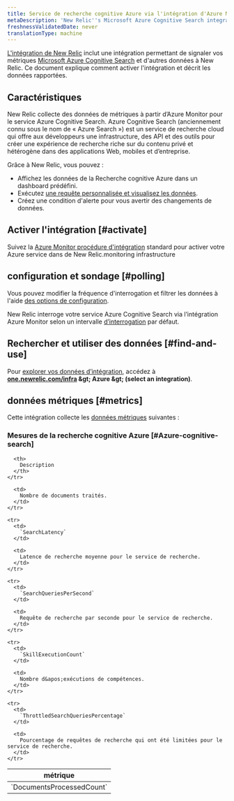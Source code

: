 ```yaml
---
title: Service de recherche cognitive Azure via l'intégration d'Azure Monitor
metaDescription: 'New Relic''s Microsoft Azure Cognitive Search integration: what data it reports and how to enable it.'
freshnessValidatedDate: never
translationType: machine
---
```


[L&apos;intégration de New Relic](/docs/infrastructure/introduction-infra-monitoring) inclut une intégration permettant de signaler vos métriques [Microsoft Azure Cognitive Search](https://azure.microsoft.com/en-in/products/search/) et d&apos;autres données à New Relic. Ce document explique comment activer l&apos;intégration et décrit les données rapportées.

## Caractéristiques

New Relic collecte des données de métriques à partir d’Azure Monitor pour le service Azure Cognitive Search. Azure Cognitive Search (anciennement connu sous le nom de « Azure Search ») est un service de recherche cloud qui offre aux développeurs une infrastructure, des API et des outils pour créer une expérience de recherche riche sur du contenu privé et hétérogène dans des applications Web, mobiles et d’entreprise.

Grâce à New Relic, vous pouvez :

* Affichez les données de la Recherche cognitive Azure dans un dashboard prédéfini.
* Exécutez [une requête personnalisée et visualisez les données](/docs/infrastructure/integrations-getting-started/getting-started/use-integration-data-new-relic-insights).
* Créez une condition d&apos;alerte pour vous avertir des changements de données.

## Activer l&apos;intégration [#activate]

Suivez la [Azure Monitor procédure d&apos;intégration](/docs/infrastructure/microsoft-azure-integrations/azure-integrations-list/azure-monitor) standard pour activer votre Azure service dans de New Relic.monitoring infrastructure

## configuration et sondage [#polling]

Vous pouvez modifier la fréquence d&apos;interrogation et filtrer les données à l&apos;aide [des options de configuration](/docs/infrastructure/microsoft-azure-integrations/azure-integrations-list/azure-monitor/#settings).

New Relic interroge votre service Azure Cognitive Search via l’intégration Azure Monitor selon un intervalle [d’interrogation](/docs/infrastructure/microsoft-azure-integrations/azure-integrations-list/azure-monitor/#settings) par défaut.

## Rechercher et utiliser des données [#find-and-use]

Pour [explorer vos données d’intégration](/docs/infrastructure/integrations/find-use-infrastructure-integration-data), accédez à <DNT>**[one.newrelic.com/infra](https://one.newrelic.com/infra) &amp;gt; Azure &amp;gt; (select an integration)**</DNT>.

## données métriques [#metrics]

Cette intégration collecte les [données métriques](/docs/infrastructure/integrations-getting-started/getting-started/understand-integration-data-data-types#metric) suivantes :

### Mesures de la recherche cognitive Azure [#Azure-cognitive-search]

<table>
  <thead>
    <tr>
      <th style={{ width: "300px" }}>
        métrique
      </th>

      <th>
        Description
      </th>
    </tr>
  </thead>

  <tbody>
    <tr>
      <td>
        `DocumentsProcessedCount`
      </td>

      <td>
        Nombre de documents traités.
      </td>
    </tr>

    <tr>
      <td>
        `SearchLatency`
      </td>

      <td>
        Latence de recherche moyenne pour le service de recherche.
      </td>
    </tr>

    <tr>
      <td>
        `SearchQueriesPerSecond`
      </td>

      <td>
        Requête de recherche par seconde pour le service de recherche.
      </td>
    </tr>

    <tr>
      <td>
        `SkillExecutionCount`
      </td>

      <td>
        Nombre d&apos;exécutions de compétences.
      </td>
    </tr>

    <tr>
      <td>
        `ThrottledSearchQueriesPercentage`
      </td>

      <td>
        Pourcentage de requêtes de recherche qui ont été limitées pour le service de recherche.
      </td>
    </tr>
  </tbody>
</table>